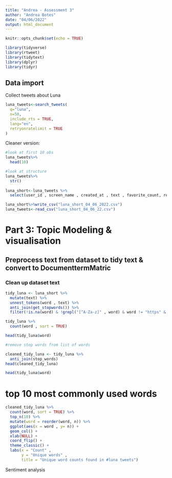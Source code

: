 ```yaml
---
title: "Andrea - Assessment 3"
author: "Andrea Botes"
date: "04/06/2022"
output: html_document
---
```


```r
knitr::opts_chunk$set(echo = TRUE)

library(tidyverse)
library(rtweet)
library(tidytext)
library(dplyr)
library(tidyr)
```

## Data import

Collect tweets about Luna

```r

luna_tweets<-search_tweets(
  q="luna",
  n=50,
  include_rts = TRUE,
  lang="en",
  retryonratelimit = TRUE
)

```

Cleaner version:

```r
#look at first 10 obs
luna_tweets%>%
  head(10)

#look at structure
luna_tweets%>%
  str()
  
luna_short<-luna_tweets %>%
  select(user_id , screen_name , created_at , text , favorite_count, retweet_count, urls_expanded_url, hashtags, mentions_screen_name, location)

luna_short%>%write_csv("luna_short_04_06_2022.csv")
luna_tweets<-read_csv("luna_short_04_06_22.csv")
```

# Part 3: Topic Modeling & visualisation
  
## Preprocess text from dataset to tidy text & convert to DocumenttermMatric

### Clean up dataset text

```r
tidy_luna <- luna_short %>%
  mutate(text) %>%
  unnest_tokens(word , text) %>%
  anti_join(get_stopwords()) %>%
  filter(!is.na(word) & !grepl("[^A-Za-z]" , word) & word != "https" & word !="na")

tidy_luna %>%
  count(word , sort = TRUE)

```


```r
head(tidy_luna$word)

#remove stop words from list of words

cleaned_tidy_luna <- tidy_luna %>%
  anti_join(stop_words)
head(cleaned_tidy_luna)

head(tidy_luna$word)
```

# top 10 most commonly used words

```r
cleaned_tidy_luna %>%
  count(word, sort = TRUE) %>%
  top_n(10) %>%
  mutate(word = reorder(word, n)) %>%
  ggplot(aes(x = word , y= n)) +
  geom_col() +
  xlab(NULL) +
  coord_flip() +
  theme_classic() +
  labs(x = "Count" , 
       y = "Unique words" , 
       title = "Unique word counts found in #luna tweets")

```

Sentiment analysis

```r

```
